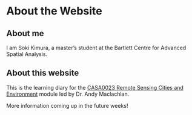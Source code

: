 # About the Website {.unnumbered}

## About me

I am Soki Kimura, a master's student at the Bartlett Centre for Advanced Spatial Analysis.

## About this website

This is the learning diary for the [CASA0023 Remote Sensing Cities and Environment](https://andrewmaclachlan.github.io/CASA0023/) module led by Dr. Andy Maclachlan.

More information coming up in the future weeks!



